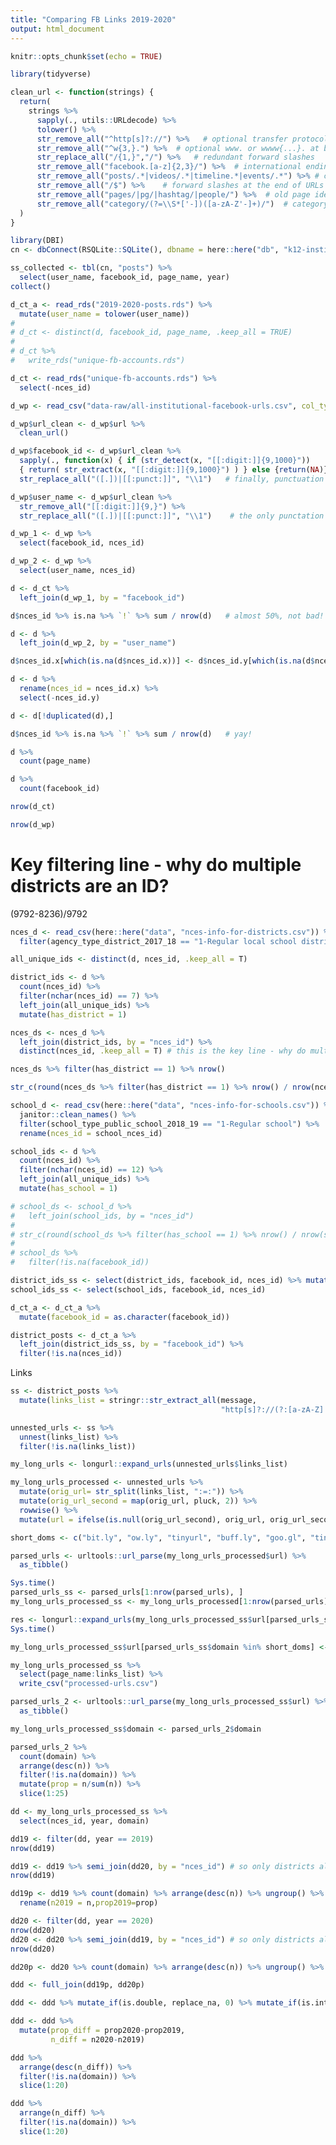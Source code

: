 ```yaml
---
title: "Comparing FB Links 2019-2020"
output: html_document
---
```


```r
knitr::opts_chunk$set(echo = TRUE)
```

```r
library(tidyverse)

clean_url <- function(strings) {
  return(
    strings %>%
      sapply(., utils::URLdecode) %>%  
      tolower() %>%
      str_remove_all("^http[s]?://") %>%   # optional transfer protocol specification at beginning
      str_remove_all("^w{3,}.") %>%  # optional www. or wwww{...}. at beginning
      str_replace_all("/{1,}","/") %>%   # redundant forward slashes
      str_remove_all("facebook.[a-z]{2,3}/") %>%  # international endings, .de, .fr, .it, ...
      str_remove_all("posts/.*|videos/.*|timeline.*|events/.*") %>% # content chunks
      str_remove_all("/$") %>%    # forward slashes at the end of URLs
      str_remove_all("pages/|pg/|hashtag/|people/") %>%  # old page identifyers
      str_remove_all("category/(?=\\S*['-])([a-zA-Z'-]+)/")  # category names with dashes
  )
}
```

```r
library(DBI)
cn <- dbConnect(RSQLite::SQLite(), dbname = here::here("db", "k12-institutions-fb-posts.sqlite"))

ss_collected <- tbl(cn, "posts") %>% 
  select(user_name, facebook_id, page_name, year)
collect()

d_ct_a <- read_rds("2019-2020-posts.rds") %>%
  mutate(user_name = tolower(user_name))
# 
# d_ct <- distinct(d, facebook_id, page_name, .keep_all = TRUE)
# 
# d_ct %>% 
#   write_rds("unique-fb-accounts.rds")

d_ct <- read_rds("unique-fb-accounts.rds") %>% 
  select(-nces_id)

d_wp <- read_csv("data-raw/all-institutional-facebook-urls.csv", col_types = cols(nces_id = col_character()))
```

```r
d_wp$url_clean <- d_wp$url %>% 
  clean_url()

d_wp$facebook_id <- d_wp$url_clean %>% 
  sapply(., function(x) { if (str_detect(x, "[[:digit:]]{9,1000}")) 
  { return( str_extract(x, "[[:digit:]]{9,1000}") ) } else {return(NA)} }) %>%  # extract fb ids if possible
  str_replace_all("([.])|[[:punct:]]", "\\1")   # finally, punctuation (except dots) for final matching, result is either fb id or user_name

d_wp$user_name <- d_wp$url_clean %>% 
  str_remove_all("[[:digit:]]{9,}") %>%
  str_replace_all("([.])|[[:punct:]]", "\\1")    # the only punctation in facebook user names is a dot, all other punctation can be cleaned

d_wp_1 <- d_wp %>% 
  select(facebook_id, nces_id)

d_wp_2 <- d_wp %>% 
  select(user_name, nces_id)
```

```r
d <- d_ct %>% 
  left_join(d_wp_1, by = "facebook_id")

d$nces_id %>% is.na %>% `!` %>% sum / nrow(d)   # almost 50%, not bad!

d <- d %>% 
  left_join(d_wp_2, by = "user_name")

d$nces_id.x[which(is.na(d$nces_id.x))] <- d$nces_id.y[which(is.na(d$nces_id.x))]

d <- d %>% 
  rename(nces_id = nces_id.x) %>%
  select(-nces_id.y)

d <- d[!duplicated(d),]

d$nces_id %>% is.na %>% `!` %>% sum / nrow(d)   # yay!
```

```r
d %>% 
  count(page_name)

d %>% 
  count(facebook_id)

nrow(d_ct)

nrow(d_wp)
```

# Key filtering line - why do multiple districts are an ID? 

(9792-8236)/9792

```r
nces_d <- read_csv(here::here("data", "nces-info-for-districts.csv")) %>% 
  filter(agency_type_district_2017_18 == "1-Regular local school district that is NOT a component of a supervisory union" | agency_type_district_2017_18 == "7-Independent Charter District")

all_unique_ids <- distinct(d, nces_id, .keep_all = T)

district_ids <- d %>% 
  count(nces_id) %>% 
  filter(nchar(nces_id) == 7) %>% 
  left_join(all_unique_ids) %>% 
  mutate(has_district = 1) 

nces_ds <- nces_d %>% 
  left_join(district_ids, by = "nces_id") %>% 
  distinct(nces_id, .keep_all = T) # this is the key line - why do multiple districts share an ID? (9792-8236)/9792

nces_ds %>% filter(has_district == 1) %>% nrow()

str_c(round(nces_ds %>% filter(has_district == 1) %>% nrow() / nrow(nces_ds), 3) * 100, "% of districts have a link to a FB account with a post in 2019-2020")
```

```r
school_d <- read_csv(here::here("data", "nces-info-for-schools.csv")) %>%
  janitor::clean_names() %>%
  filter(school_type_public_school_2018_19 == "1-Regular school") %>%
  rename(nces_id = school_nces_id)

school_ids <- d %>%
  count(nces_id) %>%
  filter(nchar(nces_id) == 12) %>%
  left_join(all_unique_ids) %>%
  mutate(has_school = 1)

# school_ds <- school_d %>% 
#   left_join(school_ids, by = "nces_id")
# 
# str_c(round(school_ds %>% filter(has_school == 1) %>% nrow() / nrow(school_ds), 3) * 100, "% of school have a link to a FB account with a post in 2019-2020")
# 
# school_ds %>% 
#   filter(!is.na(facebook_id))
```

```r
district_ids_ss <- select(district_ids, facebook_id, nces_id) %>% mutate(has_id = 1)
school_ids_ss <- select(school_ids, facebook_id, nces_id)

d_ct_a <- d_ct_a %>% 
  mutate(facebook_id = as.character(facebook_id))

district_posts <- d_ct_a %>% 
  left_join(district_ids_ss, by = "facebook_id") %>% 
  filter(!is.na(nces_id))
```

Links 

```r
ss <- district_posts %>% 
  mutate(links_list = stringr::str_extract_all(message,
                                               "http[s]?://(?:[a-zA-Z]|[0-9]|[$-_@.&+]|[!*\\(\\),]|(?:%[0-9a-fA-F][0-9a-fA-F]))+"))

unnested_urls <- ss %>% 
  unnest(links_list) %>% 
  filter(!is.na(links_list))
```

```r
my_long_urls <- longurl::expand_urls(unnested_urls$links_list)
```

```r
my_long_urls_processed <- unnested_urls %>% 
  mutate(orig_url= str_split(links_list, ":=:")) %>% 
  mutate(orig_url_second = map(orig_url, pluck, 2)) %>% 
  rowwise() %>%  
  mutate(url = ifelse(is.null(orig_url_second), orig_url, orig_url_second))

short_doms <- c("bit.ly", "ow.ly", "tinyurl", "buff.ly", "goo.gl", "tinyurl.com")

parsed_urls <- urltools::url_parse(my_long_urls_processed$url) %>% 
  as_tibble()

Sys.time()
parsed_urls_ss <- parsed_urls[1:nrow(parsed_urls), ]
my_long_urls_processed_ss <- my_long_urls_processed[1:nrow(parsed_urls), ]

res <- longurl::expand_urls(my_long_urls_processed_ss$url[parsed_urls_ss$domain %in% short_doms])
Sys.time()

my_long_urls_processed_ss$url[parsed_urls_ss$domain %in% short_doms] <- res$expanded_url

my_long_urls_processed_ss %>% 
  select(page_name:links_list) %>% 
  write_csv("processed-urls.csv")

parsed_urls_2 <- urltools::url_parse(my_long_urls_processed_ss$url) %>% 
  as_tibble()

my_long_urls_processed_ss$domain <- parsed_urls_2$domain

parsed_urls_2 %>% 
  count(domain) %>% 
  arrange(desc(n)) %>% 
  filter(!is.na(domain)) %>%
  mutate(prop = n/sum(n)) %>% 
  slice(1:25)
```

```r
dd <- my_long_urls_processed_ss %>% 
  select(nces_id, year, domain)

dd19 <- filter(dd, year == 2019)
nrow(dd19)

dd19 <- dd19 %>% semi_join(dd20, by = "nces_id") # so only districts also in 2020 are here
nrow(dd19)

dd19p <- dd19 %>% count(domain) %>% arrange(desc(n)) %>% ungroup() %>% mutate(prop = n/sum(n)) %>%
  rename(n2019 = n,prop2019=prop)

dd20 <- filter(dd, year == 2020)
nrow(dd20)
dd20 <- dd20 %>% semi_join(dd19, by = "nces_id") # so only districts also in 2019 are here
nrow(dd20)

dd20p <- dd20 %>% count(domain) %>% arrange(desc(n)) %>% ungroup() %>% mutate(prop = n/sum(n)) %>% rename(n2020 = n, prop2020 = prop)

ddd <- full_join(dd19p, dd20p)

ddd <- ddd %>% mutate_if(is.double, replace_na, 0) %>% mutate_if(is.integer, replace_na, 0)

ddd <- ddd %>% 
  mutate(prop_diff = prop2020-prop2019,
         n_diff = n2020-n2019)

ddd %>% 
  arrange(desc(n_diff)) %>% 
  filter(!is.na(domain)) %>% 
  slice(1:20)

ddd %>% 
  arrange(n_diff) %>% 
  filter(!is.na(domain)) %>% 
  slice(1:20)
```